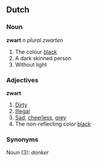 ==Dutch==
===Noun===
'''zwart''' ''n plural zwarten'' 
# The colour [[black]]
# A dark skinned person
# Without light

===Adjectives===
'''zwart'''
# [[Dirty]]
# [[Illegal]]
# [[Sad]], [[cheerless]], [[grey]]
# The non-reflecting color [[black]]

===Synonyms===
Noun (3): ''donker''